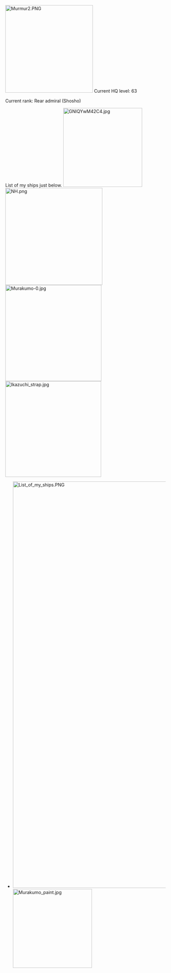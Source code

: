 [[File:Murmur2.PNG|thumb|275x275px]]
Current HQ level: 63

Current rank: Rear admiral (Shosho)

List of my ships just below.
[[File:GNlQYwM42C4.jpg|thumb|248px]]
[[File:NH.png|thumb|305x305px]]
[[File:Murakumo-0.jpg|thumb|302x302px]]
[[File:Ikazuchi strap.jpg|thumb|301x301px]]
* [[File:List of my ships.PNG|thumb|1277x1277px|none]][[File:Murakumo_paint.jpg|thumb|248px]]
